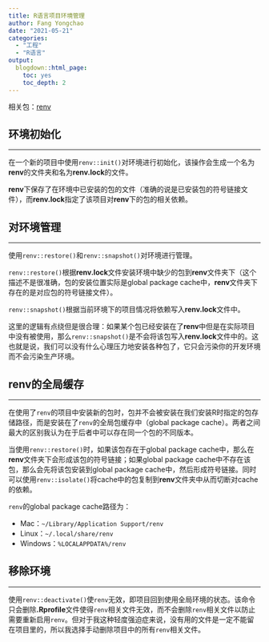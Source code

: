 ```yaml
---
title: R语言项目环境管理
author: Fang Yongchao
date: "2021-05-21"
categories:
  - "工程"
  - "R语言"
output:
  blogdown::html_page:
    toc: yes
    toc_depth: 2
---
```


相关包：[renv](https://mirrors.tuna.tsinghua.edu.cn/CRAN/web/packages/renv/index.html)

## 环境初始化

-----------------------

在一个新的项目中使用`renv::init()`对环境进行初始化，该操作会生成一个名为**renv**的文件夹和名为**renv.lock**的文件。

**renv**下保存了在环境中已安装的包的文件（准确的说是已安装包的符号链接文件），而**renv.lock**指定了该项目对**renv**下的包的相关依赖。

## 对环境管理

-----------------------

使用`renv::restore()`和`renv::snapshot()`对环境进行管理。

`renv::restore()`根据**renv.lock**文件安装环境中缺少的包到**renv**文件夹下（这个描述不是很准确，包的安装位置实际是global package cache中，**renv**文件夹下存在的是对应包的符号链接文件）。

`renv::snapshot()`根据当前环境下的项目情况将依赖写入**renv.lock**文件中。

这里的逻辑有点绕但是很合理：如果某个包已经安装在了**renv**中但是在实际项目中没有被使用，那么`renv::snapshot()`是不会将该包写入**renv.lock**文件中的。这也就是说，我们可以没有什么心理压力地安装各种包了，它只会污染你的开发环境而不会污染生产环境。

## renv的全局缓存

-----------------------

在使用了`renv`的项目中安装新的包时，包并不会被安装在我们安装R时指定的包存储路径，而是安装在了`renv`的全局包缓存中（global package cache）。两者之间最大的区别我认为在于后者中可以存在同一个包的不同版本。

当使用`renv::restore()`时，如果该包存在于global package cache中，那么在**renv**文件夹下会形成该包的符号链接；如果global package cache中不存在该包，那么会先将该包安装到global package cache中，然后形成符号链接。同时可以使用`renv::isolate()`将cache中的包复制到**renv**文件夹中从而切断对cache的依赖。

`renv`的global package cache路径为：

- Mac：`~/Library/Application Support/renv`
- Linux：`~/.local/share/renv`
- Windows：`%LOCALAPPDATA%/renv`

## 移除环境

-----------------------

使用`renv::deactivate()`使`renv`无效，即项目回到使用全局环境的状态。该命令只会删除**.Rprofile**文件使得`renv`相关文件无效，而不会删除`renv`相关文件以防止需要重新启用`renv`。但对于我这种轻度强迫症来说，没有用的文件是一定不能留在项目里的，所以我选择手动删除项目中的所有`renv`相关文件。



